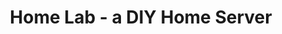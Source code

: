 ---
title: "Home Lab - a DIY Home Server"
publishedAt: "2025-01-31"
summary: "A personal server hosting open-source apps for a photo gallery, file server, home automation, and virtual machines. I built IoT thermostats and a garage-door opener using ESP8266 boards, and integrated them into Home Assistant."
images:
  - "/images/projects/project-01/hl1.jpeg"
  - "/images/projects/project-01/hl2.jpeg"
  - "/images/projects/project-01/hl3.jpeg"
  - "/images/projects/project-01/hl4.png"
  - "/images/projects/project-01/hl5.jpg"
---